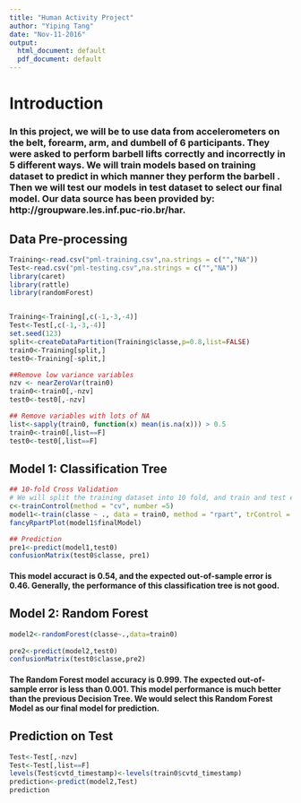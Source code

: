 ---
title: "Human Activity Project"
author: "Yiping Tang"
date: "Nov-11-2016"
output:
  html_document: default
  pdf_document: default
---

# Introduction
###  In this project, we will be to use data from accelerometers on the belt, forearm, arm, and dumbell of 6 participants. They were asked to perform barbell lifts correctly and incorrectly in 5 different ways. We will train models based on training dataset to predict in which manner they perform the barbell . Then we will test our models in test dataset to select our final model. Our data source has been provided by: http://groupware.les.inf.puc-rio.br/har. 


## Data Pre-processing
```{r}
Training<-read.csv("pml-training.csv",na.strings = c("","NA"))
Test<-read.csv("pml-testing.csv",na.strings = c("","NA"))
library(caret)
library(rattle)
library(randomForest)


Training<-Training[,c(-1,-3,-4)]
Test<-Test[,c(-1,-3,-4)]
set.seed(123)
split<-createDataPartition(Training$classe,p=0.8,list=FALSE)
train0<-Training[split,]
test0<-Training[-split,]

##Remove low variance variables 
nzv <- nearZeroVar(train0)
train0<-train0[,-nzv]
test0<-test0[,-nzv]

## Remove variables with lots of NA
list<-sapply(train0, function(x) mean(is.na(x))) > 0.5
train0<-train0[,list==F]
test0<-test0[,list==F]


```


## Model 1: Classification Tree
```{r}

## 10-fold Cross Validation
# We will split the training dataset into 10 fold, and train and test each fold to optimize and select the best model.
c<-trainControl(method = "cv", number =5)
model1<-train(classe ~ ., data = train0, method = "rpart", trControl = c)
fancyRpartPlot(model1$finalModel)

## Prediction
pre1<-predict(model1,test0)
confusionMatrix(test0$classe, pre1)

```
#### This model accuract is 0.54, and the expected out-of-sample error is 0.46. Generally, the performance of this classification tree is not good.


## Model 2: Random Forest

```{r}

model2<-randomForest(classe~.,data=train0)
  
pre2<-predict(model2,test0)
confusionMatrix(test0$classe,pre2)
```
#### The Random Forest model accuracy is 0.999. The expected out-of-sample error is less than 0.001. This model performance is much better than the previous Decision Tree. We would select this Random Forest Model as our final model for prediction.


## Prediction on Test
```{r}
Test<-Test[,-nzv]
Test<-Test[,list==F]
levels(Test$cvtd_timestamp)<-levels(train0$cvtd_timestamp)
prediction<-predict(model2,Test)
prediction

```


